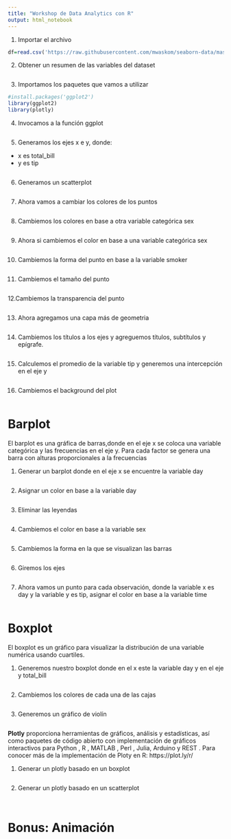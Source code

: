 ```yaml
---
title: "Workshop de Data Analytics con R"
output: html_notebook
---
```


1. Importar el archivo

```r

df=read.csv('https://raw.githubusercontent.com/mwaskom/seaborn-data/master/tips.csv')

```

2. Obtener un resumen de las variables del dataset
```r

```

3. Importamos los paquetes que vamos a utilizar
```r
#install.packages('ggplot2')
library(ggplot2)
library(plotly)
```


4. Invocamos a la función ggplot
```r

```


5. Generamos los ejes x e y, donde:
* x es total_bill
* y es tip
```r

```


6. Generamos un scatterplot
```r

```

7. Ahora vamos a cambiar los colores de los puntos
```r

```

8. Cambiemos los colores en base a otra variable categórica sex
```r


```

9. Ahora si cambiemos el color en base a una variable categórica sex
```r

```

10. Cambiemos la forma del punto en base a la variable smoker
```r


```

11. Cambiemos el tamaño del punto
```r


```


12.Cambiemos la transparencia del punto
```r


```


13. Ahora agregamos una capa más de geometria
```r


```

14. Cambiemos los títulos a los ejes y agreguemos títulos, subtítulos y epígrafe.
```r

```

15. Calculemos el promedio de la variable tip y generemos una intercepción en el eje y  
```r


```


16. Cambiemos el background del plot
```r


```

# Barplot
El barplot es una gráfica de barras,donde en el eje x se coloca una variable categórica y las frecuencias en el eje y. 
Para cada factor se genera una barra con alturas proporcionales a la frecuencias

1. Generar un barplot donde en el eje x se encuentre la variable day

```r



```

2. Asignar un color en base a la variable day
```r


```

3. Eliminar las leyendas
```r



```

4. Cambiemos el color en base a la variable sex
```r


```


5. Cambiemos la forma en la que se visualizan las barras
```r



```

6. Giremos los ejes
```r


```

7. Ahora vamos un punto para cada observación, donde la variable x es day y la variable y es tip, asignar el color en base a la variable time
```r


```

# Boxplot
El boxplot es un gráfico para visualizar la distribución de una variable numérica  usando cuartiles.

1. Generemos nuestro boxplot donde en el x este la variable day y en el eje y total_bill

```r



```

2. Cambiemos los colores de cada una de las cajas
```r



```

3. Generemos un gráfico de violín
```r



```



**Plotly** proporciona herramientas de gráficos, análisis y estadísticas, así como paquetes de código abierto con implementación de gráficos interactivos para Python , R , MATLAB , Perl , Julia, Arduino y REST .
Para conocer más de la implementación de Ploty en R: https://plot.ly/r/

1. Generar un plotly basado en un boxplot
```r


```

2. Generar un plotly basado en un scatterplot
```r


```


```r

```


# Bonus: Animación
```r

 
```




